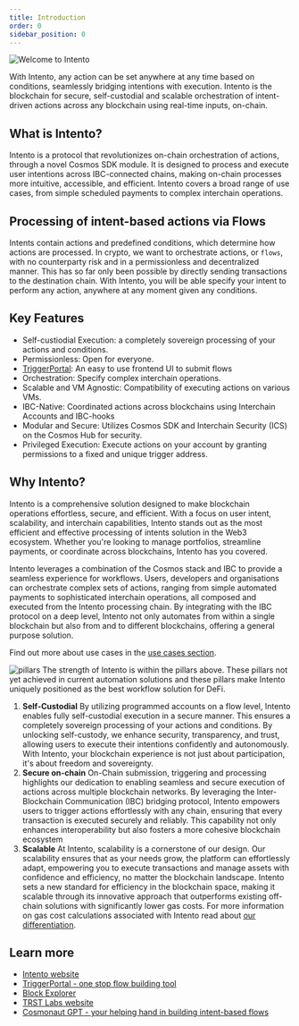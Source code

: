 ```yaml
---
title: Introduction
order: 0
sidebar_position: 0
---
```



![Welcome to Intento](/img/banner-alt.png)

With Intento, any action can be set anywhere at any time based on conditions, seamlessly bridging intentions with execution. Intento is the blockchain for secure, self-custodial and scalable orchestration of intent-driven actions across any blockchain using real-time inputs, on-chain.

## What is Intento?

Intento is a protocol that revolutionizes on-chain orchestration of actions, through a novel Cosmos SDK module. It is designed to process and execute user intentions across IBC-connected chains, making on-chain processes more intuitive, accessible, and efficient. Intento covers a broad range of use cases, from simple scheduled payments to complex interchain operations.

## Processing of intent-based actions via Flows

Intents contain actions and predefined conditions, which determine how actions are processed. In crypto, we want to orchestrate actions, or `flows`, with no counterparty risk and in a permissionless and decentralized manner. This has so far only been possible by directly sending transactions to the destination chain. With Intento, you will be able specify your intent to perform any action, anywhere at any moment given any conditions.

## Key Features

- Self-custiodial Execution: a completely sovereign processing of your actions and conditions.
- Permissionless: Open for everyone.
- [TriggerPortal](./using-flows/TriggerPortal): An easy to use frontend UI to submit flows
- Orchestration: Specify complex interchain operations.
- Scalable and VM Agnostic: Compatibility of executing actions on various VMs.
- IBC-Native: Coordinated actions across blockchains using Interchain Accounts and IBC-hooks
- Modular and Secure: Utilizes Cosmos SDK and Interchain Security (ICS) on the Cosmos Hub for security.
- Privileged Execution: Execute actions on your account by granting permissions to a fixed and unique trigger address.

## Why Intento?

Intento is a comprehensive solution designed to make blockchain operations effortless, secure, and efficient. With a focus on user intent, scalability, and interchain capabilities, Intento stands out as the most efficient and effective processing of intents solution in the Web3 ecosystem. Whether you're looking to manage portfolios, streamline payments, or coordinate across blockchains, Intento has you covered.

Intento leverages a combination of the Cosmos stack and IBC to provide a seamless experience for workflows. Users, developers and organisations can orchestrate complex sets of actions, ranging from simple automated payments to sophisticated interchain operations, all composed and executed from the Intento processing chain. By integrating with the IBC protocol on a deep level, Intento not only automates from within a single blockchain but also from and to different blockchains, offering a general purpose solution.

Find out more about use cases in the [use cases section](./background/use-cases).


![pillars](./images/pillars.png)
The strength of Intento is within the pillars above. These pillars not yet achieved in current automation solutions and these pillars make Intento uniquely positioned as the best workflow solution for DeFi.

1. **Self-Custodial**
By utilizing programmed accounts on a flow level, Intento enables fully self-custodial execution in a secure manner. This ensures a completely sovereign processing of your actions and conditions. By unlocking self-custody, we enhance security, transparency, and trust, allowing users to execute their intentions confidently and autonomously. With Intento, your blockchain experience is not just about participation, it's about freedom and sovereignty.
2. **Secure on-chain**
On-Chain submission, triggering and processing highlights our dedication to enabling seamless and secure execution of actions across multiple blockchain networks. By leveraging the Inter-Blockchain Communication (IBC) bridging protocol, Intento empowers users to trigger actions effortlessly with any chain, ensuring that every transaction is executed securely and reliably. This capability not only enhances interoperability but also fosters a more cohesive blockchain ecosystem
3. **Scalable**
At Intento, scalability is a cornerstone of our design. Our scalability ensures that as your needs grow, the platform can effortlessly adapt, empowering you to execute transactions and manage assets with confidence and efficiency, no matter the blockchain landscape. Intento sets a new standard for efficiency in the blockchain space, making it scalable through its innovative approach that outperforms existing off-chain solutions with significantly lower gas costs. For more information on gas cost calculations associated with Intento read about [our differentiation](./background/differentiation).

## Learn more

<!-- [Intento documentation](https://docs.intento.zone)

Other useful links -->

- [Intento website](https://intento.zone/)
- [TriggerPortal - one stop flow building tool](https://triggerportal.zone/)
- [Block Explorer](https://explorer.intento.zone/)
- [TRST Labs website](https://trstlabs.xyz/)
- [Cosmonaut GPT - your helping hand in building intent-based flows](https://chatgpt.com/g/g-cRhoPo6YH-cosmonaut/)
